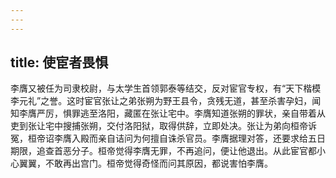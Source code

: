 ```yaml
---
---
---
```

title: 使宦者畏惧
---



李膺又被任为司隶校尉，与太学生首领郭泰等结交，反对宦官专权，有“天下楷模李元礼”之誉。这时宦官张让之弟张朔为野王县令，贪残无道，甚至杀害孕妇，闻知李膺严厉，惧罪逃至洛阳，藏匿在张让宅中。李膺知道张朔的罪状，亲自带着从吏到张让宅中搜捕张朔，交付洛阳狱，取得供辞，立即处决。张让为弟向桓帝诉冤，桓帝诏李膺入殿而亲自诘问为何擅自诛杀官员。李膺据理对答，还要求给五日期限，追查首恶分子。桓帝觉得李膺无罪，不再追问，便让他退出。从此宦官都小心翼翼，不敢再出宫门。桓帝觉得奇怪而问其原因，都说害怕李膺。
